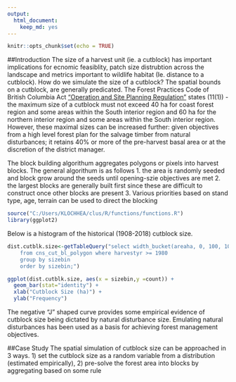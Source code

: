 ```yaml
---
output: 
  html_document: 
    keep_md: yes
---
```


```r
knitr::opts_chunk$set(echo = TRUE)
```
##Introduction
The size of a harvest unit (ie. a cutblock) has important implications for ecnomic feasiblity, patch size distrubtion across the landscape and metrics important to wildlife habitat (Ie. distance to a cutblock). How do we simulate the size of a cutblock? The spatial bounds on a cutblock, are generally predicated. The Forest Practices Code of British Columbia Act ["Operation and Site Planning Regulation"](http://www.bclaws.ca/civix/document/id/loo60/loo60/107_98) states (11(1)) - the maximum size of a cutblock must not exceed 40 ha for coast forest region and some areas within the South interior region and 60 ha for the northern interior region and some areas within the South interior region. However, these maximal sizes can be increased further: given objectives from a high level forest plan for the salvage timber from natural disturbances; it retains 40% or more of the pre-harvest basal area or at the discretion of the district manager.  

The block building algorithum aggregates polygons or pixels into harvest blocks. The general algorithum is as follows
1. the area is randomly seeded and block grow around the seeds until opening-szie objectives are met
2. the largest blocks are generally built first since these are difficult to construct once other blocks are present
3. Various priorities based on stand type, age, terrain can be used to direct the blocking

```r
source("C:/Users/KLOCHHEA/clus/R/functions/functions.R")
library(ggplot2)
```

Below is a histogram of the historical (1908-2018) cutblock size.
```r
dist.cutblk.size<-getTableQuery("select width_bucket(areaha, 0, 100, 100) as sizebin, count(*)
    from cns_cut_bl_polygon where harvestyr >= 1980
    group by sizebin 
    order by sizebin;") 

ggplot(dist.cutblk.size, aes(x = sizebin,y =count)) +
  geom_bar(stat="identity") +
  xlab("Cutblock Size (ha)") + 
  ylab("Frequency")
```

The negative "J" shaped curve provides some empirical evidence of cutblock size being dictated by natural disturbance size. Emulating natural disturbances has been used as a basis for achieving forest management objectives.

##Case Study
The spatial simulation of cutblock size can be approached in 3 ways. 1) set the cutblock size as a random variable from a distribution (estimated empirically), 2) pre-solve the forest area into blocks by aggregating based on some rule